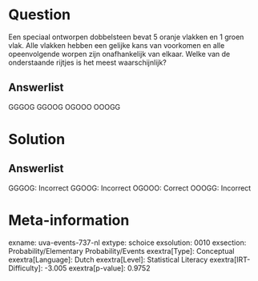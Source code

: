 Question
========

Een speciaal ontworpen dobbelsteen bevat 5 oranje vlakken en 1 groen
vlak. Alle vlakken hebben een gelijke kans van voorkomen en alle
opeenvolgende worpen zijn onafhankelijk van elkaar. Welke van de
onderstaande rijtjes is het meest waarschijnlijk?

Answerlist
----------

GGGOG
GGOOG
OGOOO
OOOGG

Solution
========

Answerlist
----------

GGGOG: Incorrect
GGOOG: Incorrect
OGOOO: Correct
OOOGG: Incorrect

Meta-information
================
exname: uva-events-737-nl
extype: schoice
exsolution: 0010
exsection: Probability/Elementary Probability/Events
exextra[Type]: Conceptual
exextra[Language]: Dutch
exextra[Level]: Statistical Literacy
exextra[IRT-Difficulty]: -3.005
exextra[p-value]: 0.9752
